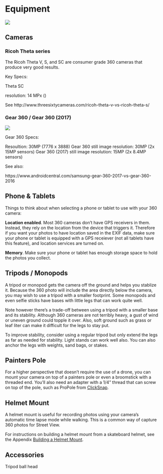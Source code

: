 # Equipment

![](images/work-in-progress_300x177.png)

## Cameras

### Ricoh Theta series

The Ricoh Theta V, S, and SC are consumer grade 360 cameras that produce very good results. 

Key Specs: 

Theta SC

resolution: 14 MPx ()

See http://www.threesixtycameras.com/ricoh-theta-v-vs-ricoh-theta-s/


### Gear 360 / Gear 360 (2017)

![](images/gear360_410x380.jpg)

Gear 360 Specs:

Resoultion: 30MP (7776 x 3888)
Gear 360 still image resolution:	30MP (2x 15MP sensors)
Gear 360 (2017) still image resolution:	15MP (2x 8.4MP sensors)

See also: 

https://www.androidcentral.com/samsung-gear-360-2017-vs-gear-360-2016


## Phone & Tablets

Things to think about when selecting a phone or tablet to use with your 360 camera:

**Location enabled**. Most 360 cameras don't have GPS receivers in them. Instead, they rely on the location from the device that triggers it. Therefore if you want your photos to have location saved in the EXIF data, make sure your phone or tablet is equipped with a GPS receiever (not all tablets have this feature), and location services are turned on.

**Memory**. Make sure your phone or tablet has enough storage space to hold the photos you collect. 

## Tripods / Monopods

A tripod or monopod gets the camera off the ground and helps you stablize it. Because the 360 photo will include the area directly below the camera, you may wish to use a tripod with a smaller footprint. Some monopods and even selfie sticks have bases with little legs that can work quite well.

Note however there's a trade-off between using a tripod with a smaller base and its stability. Although 360 cameras are not terribly heavy, a gust of wind or uneven ground could topple it over. Also, soft ground such as grass or leaf liter can make it difficult for the legs to stay put.

To improve stability, consider using a regular tripod but only extend the legs as far as needed for stability. Light stands can work well also. You can also anchor the legs with weights, sand bags, or stakes.

## Painters Pole

For a higher perspective that doesn't require the use of a drone, you can mount your camera on top of a painters pole or even a broomstick with a threaded end. You'll also need an adapter with a 1/4" thread that can  screw on top of the pole, such as ProPole from [ClickSnap](https://www.clicksnap.net/){target="_blank"}. 

## Helmet Mount

A helmet mount is useful for recording photos using your camera's automatic time lapse mode while walking. This is a common way of capture 360 photos for Street View.

For instructions on building a helmet mount from a skateboard helmet, see the Appendix [Building a Helmet Mount](#helmet-mount-appendix).

## Accessories 

Tripod ball head 



